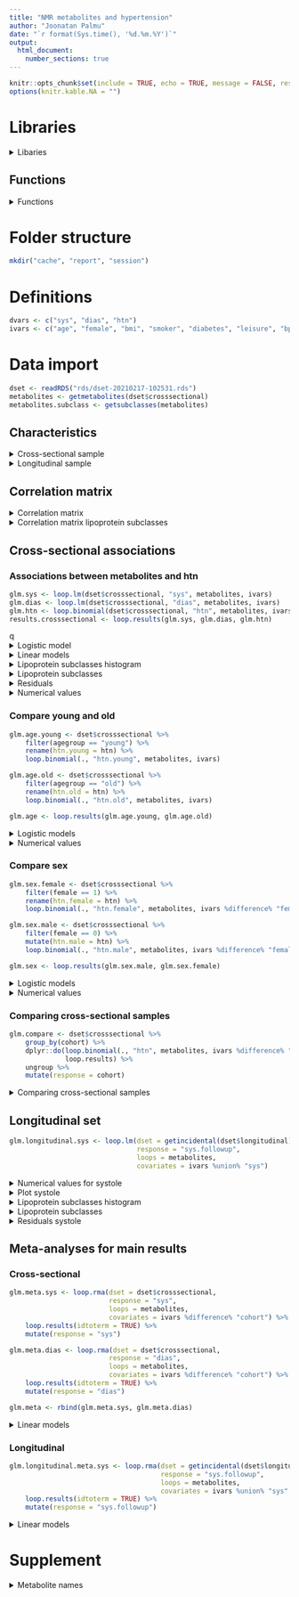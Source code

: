 ```yaml
---
title: "NMR metabolites and hypertension"
author: "Joonatan Palmu"
date: "`r format(Sys.time(), '%d.%m.%Y')`"
output: 
  html_document:
    number_sections: true
---
```


```r
knitr::opts_chunk$set(include = TRUE, echo = TRUE, message = FALSE, results='asis', cache = FALSE, warning=FALSE, error = FALSE)
options(knitr.kable.NA = "")
```

# Libraries

<details><summary>Libaries</summary>

```r
# BASIC
library(magrittr)
library(knitr)
library(kableExtra)
library(tidyr)
library(broom)
# MODELING
library(dplyr)
library(parallel)
library(officer)
library(flextable)
library(lme4)
# PLOT
library(ggplot2)
library(ggrepel)
library(ggeffects)
library(isoband)
library(randomForest)
library(png)
library(RColorBrewer)
library(ggquiver)
library(ggcorrplot)
# OTHER
library(Boruta)
library(pander)
library(caret)
library(pROC)
library(broom.mixed)
library(haven)
library(readxl)
library(openxlsx)
library(ggforestplot)
library(patchwork)
library(ggfortify)
library(cluster)
library(tableone)
library(purrr)
library(nnet)
library(ordinal)
library(egg)
library(gridExtra)
library(sure)
library(stringr)
library(haven)
library(car)
library(xfun)
library(PredictABEL)
library(pROC)
library(stargazer)
library(nricens)
library(metafor)
library(psych)
```

</details>

## Functions

<details><summary>Functions</summary>

```r
sourcefiles <- c("articles-functions.R",
                 "articles-models.R",
                 "articles-plots.R",
                 "articles-tables.R")
```

```r
for (f in sourcefiles) {
    source(f)
}
```

```r
xfun::embed_files(c("rrnmr.Rmd", sourcefiles))
```

</details>

#  Folder structure

```r
mkdir("cache", "report", "session")
```


# Definitions

```r
dvars <- c("sys", "dias", "htn")
ivars <- c("age", "female", "bmi", "smoker", "diabetes", "leisure", "bptreat", "koltreat", "cohort")
```

# Data import

```r
dset <- readRDS("rds/dset-20210217-102531.rds")
metabolites <- getmetabolites(dset$crosssectional)
metabolites.subclass <- getsubclasses(metabolites)
```

## Characteristics

<details><summary>Cross-sectional sample</summary>

Median age is `r median(dset$crosssectional$age)`.

```r
characteristicsTableFull(dset$crosssectional, test = TRUE) %>% mykable
```

</details>

<details><summary>Longitudinal sample</summary>

At baseline

```r
dset$longitudinal %>%
    filter(cohort %in% c("F2007", "T2000")) %>%
    characteristicsTable %>%
    mykable
```

Both

```r
characteristicsTable(dset$longitudinal, "cohort") %>% mykable
```

</details>


## Correlation matrix

<details><summary>Correlation matrix</summary>

```r
lipoproteins_for_correlation_matrix <- tibble(id = metabolites,
                                              desc = bioproperty(id, length = 100),
                                              group = bioproperty(id, "group")) %>%
    filter(group != "Lipoprotein subclasses") %>%
    mutate(group_name = id)

spearman_correlation_matrix <- correlationmatrix(dset$crosssectional,
                                                 lipoproteins_for_correlation_matrix,
                                                 method = "spearman",
                                                 adjust = "fdr")

pheatmap::pheatmap(spearman_correlation_matrix[["r"]],
                   display_numbers = ifelse(spearman_correlation_matrix[["p"]] < 0.05, "", "×"),
                   fontsize = 6,
                   fontsize_row = 6,
                   fontsize_col = 5,
                   fontsize_number = 10,
                   cutree_rows = 6,
                   cutree_cols = 6,
                   labels_row = lipoproteins_for_correlation_matrix$desc,
                   labels_col = lipoproteins_for_correlation_matrix$group,
                   cellwidth = 6,
                   cellheight = 6,
                   angle_col = 45,
                   treeheight_col = 0,
                   silent = TRUE,
                   legend_breaks = c(-1, -0.75, -0.5, -0.25, 0, 0.25, 0.5, 0.75, 1)) %>%
ggsave(file = "cache/crosssectional-correlationmatrix.png",
           plot = .,
           height = 5.6,
           width = 8,
           dpi = 300,
           unit = "in")
```

<img src = "cache/crosssectional-correlationmatrix.png" />

</details>

<details><summary>Correlation matrix lipoprotein subclasses</summary>

```r
lipoproteins_for_correlation_matrix_subclass <- tibble(id = metabolites,
                                                       desc = bioproperty(id, length = 100),
                                                       name = bioproperty(id, property = "abbreviation", length = 100),
                                                       group = bioproperty(id, "group")) %>%
    filter(group == "Lipoprotein subclasses") %>%
    mutate(group_name = id)

spearman_correlation_matrix_subclass <- correlationmatrix(dset$crosssectional,
                                                          lipoproteins_for_correlation_matrix_subclass,
                                                          method = "spearman",
                                                          adjust = "fdr")

pheatmap::pheatmap(spearman_correlation_matrix_subclass[["r"]],
                                     display_numbers = ifelse(spearman_correlation_matrix_subclass[["p"]] < 0.05, "", "×"),
                                     fontsize = 6,
                                     fontsize_row = 6,
                                     fontsize_col = 5,
                                     fontsize_number = 10,
                                     cutree_rows = 4,
                                     cutree_cols = 4,
                                     labels_row = lipoproteins_for_correlation_matrix_subclass$name,
                                     labels_col = lipoproteins_for_correlation_matrix_subclass$desc,
                                     cellwidth = 6,
                                     cellheight = 6,
                                     angle_col = 45,
                                     treeheight_col = 0,
                                     silent = TRUE,
                                     legend_breaks = c(-1, -0.75, -0.5, -0.25, 0, 0.25, 0.5, 0.75, 1)) %>%
                   ggsave(file = "cache/crosssectional-correlationmatrix-subclass.png",
                          plot = .,
                          height = 8.7,
                          width = 8.9,
                          dpi = 300,
                          unit = "in")
```

<img src = "cache/crosssectional-correlationmatrix-subclass.png" />

</details>

## Cross-sectional associations

### Associations between metabolites and htn

```r
glm.sys <- loop.lm(dset$crosssectional, "sys", metabolites, ivars)
glm.dias <- loop.lm(dset$crosssectional, "dias", metabolites, ivars)
glm.htn <- loop.binomial(dset$crosssectional, "htn", metabolites, ivars)
results.crosssectional <- loop.results(glm.sys, glm.dias, glm.htn)
```

q<details><summary>Logistic model</summary>

```r
myforestplot(results.crosssectional,
             xlim = c(0.7, 1.5),
             dims = c(18, 23),
             logodds = TRUE,
             responses = c("htn"),
             file = "cache/glmforest-crosssectional-htn.png")
```

<img src="cache/glmforest-crosssectional-htn.png" />

</details>

<details><summary>Linear models</summary>

```r
myforestplot(results.crosssectional,
             xlim = c(-2, 3),
             dims = c(18, 23),
             responses = c("sys", "dias"),
             file = "cache/glmforest-crosssectional-bp.png")
```

<img src="cache/glmforest-crosssectional-bp.png" />

</details>

<details><summary>Lipoprotein subclasses histogram</summary>

```r
{ dset$crosssectional %>%
      gather(Metabolite, Value, colnames(dset$crosssectional) %>% mygrep(word = "NMR_.*_.*DL_.*")) %>%
      ggplot(aes(x = Value, col = htn)) +
      facet_wrap(~Metabolite, ncol=5) +
      geom_histogram(binwidth = 1) +
      scale_y_continuous(trans='log10') } %>%
    ggsave(file = "cache/crosssectional-subclasses-densityplot.png",
           plot = .,
           height = 16,
           width = 12,
           dpi = 300,
           unit = "in")
```

<img src = "cache/crosssectional-subclasses-densityplot.png" />

</details>

<details><summary>Lipoprotein subclasses</summary>

```r
myforestplot(results.crosssectional,
             xlim = c(-2, 6),
             dims = c(18, 30),
             legend.position = "bottom",
             responses = c("sys", "dias"),
             panelone = c("Very low-density lipoprotein",
                          "Intermediate-density lipoprotein"),
             paneltwo = c("Low-density lipoprotein",
                          "High-density lipoprotein",
                          "General lipoprotein subclasses"),
             preprocess = subclasspreprocess,
             file = "cache/glmforest-crosssectional-liposubclasses-bp.png")
```

<img src = "cache/glmforest-crosssectional-liposubclasses-bp.png" />

```r
myforestplot(results.crosssectional,
             xlim = c(0.7, 1.5),
             dims = c(18, 28),
             logodds = TRUE,
             responses = c("htn"),
             panelone = c("Very low-density lipoprotein",
                          "Intermediate-density lipoprotein"),
             paneltwo = c("Low-density lipoprotein",
                          "High-density lipoprotein",
                          "General lipoprotein subclasses"),
             preprocess = subclasspreprocess,
             file = "cache/glmforest-crosssectional-liposubclasses-htn.png")
```

<img src = "cache/glmforest-crosssectional-liposubclasses-htn.png" />

</details>

<details><summary>Residuals</summary>

```r
ggsave(file="cache/glmforest-crosssectional-residuals-sys.png",
       arrangeGrob(grobs = loop.residuals(glm.sys, ignore = metabolites.subclass), ncol = 6),
       height = 16,
       width = 12,
       dpi = 300,
       unit = "in")
```

<img src="cache/glmforest-crosssectional-residuals-sys.png" />

</details>

<details><summary>Numerical values</summary>

```r
results.crosssectional %>% 
    results.table %>%
    mykable
```

```r
results.crosssectional %>%
    filter(response == "sys") %>%
    filter(qval < 0.05) %>%
    mutate(order = sign(estimate)) %>%
    group_by(-order) %>%
    summarise(estimate_median = median(estimate),
              estimate_mean = mean(estimate),
              estimate_sd = sd(estimate),
              estimate_min = min(estimate),
              estimate_max = max(estimate))
```

</details>

### Compare young and old

```r
glm.age.young <- dset$crosssectional %>%
    filter(agegroup == "young") %>%
    rename(htn.young = htn) %>%
    loop.binomial(., "htn.young", metabolites, ivars)

glm.age.old <- dset$crosssectional %>%
    filter(agegroup == "old") %>%
    rename(htn.old = htn) %>%
    loop.binomial(., "htn.old", metabolites, ivars)

glm.age <- loop.results(glm.age.young, glm.age.old)
```

<details><summary>Logistic models</summary>

```r
myforestplot(glm.age,
             xlim = c(0.7, 1.5),
             dims = c(18, 23),
             logodds = TRUE,
             scale = agescale,
             responses = c("htn.old", "htn.young"),
             file = "cache/glmforest-crosssectional-age.png")
```

<img src = "cache/glmforest-crosssectional-age.png" />

</details>

<details><summary>Numerical values</summary>

```r
glm.age %>% 
    results.table %>%
    mykable
```

</details>

### Compare sex

```r
glm.sex.female <- dset$crosssectional %>%
    filter(female == 1) %>%
    rename(htn.female = htn) %>%
    loop.binomial(., "htn.female", metabolites, ivars %difference% "female")

glm.sex.male <- dset$crosssectional %>%
    filter(female == 0) %>%
    mutate(htn.male = htn) %>%
    loop.binomial(., "htn.male", metabolites, ivars %difference% "female")

glm.sex <- loop.results(glm.sex.male, glm.sex.female)
```

<details><summary>Logistic models</summary>

```r
myforestplot(glm.sex,
             xlim = c(0.7, 1.5),
             dims = c(18, 23),
             logodds = TRUE,
             scale = sexscale,
             responses = c("htn.female", "htn.male"),
             file = "cache/glmforest-crosssectional-sex.png")
```

<img src = "cache/glmforest-crosssectional-sex.png" />

</details>

<details><summary>Numerical values</summary>

Numerical values

```r
glm.sex %>% 
    results.table %>%
    mykable
```

</details>

### Comparing cross-sectional samples

```r
glm.compare <- dset$crosssectional %>%
    group_by(cohort) %>% 
    dplyr::do(loop.binomial(., "htn", metabolites, ivars %difference% "cohort") %>%
              loop.results) %>%
    ungroup %>%
    mutate(response = cohort)
```

<details><summary>Comparing cross-sectional samples</summary>

```r
myforestplot(glm.compare,
             xlim = c(0.4, 2.5),
             dims = c(18, 23),
             logodds = TRUE,
             responses = c("1997", "2002", "2007", "2012", "T2000"),
             file = "cache/glmforest-crosssectional-cohort.png",
             scale = cohortscale)
```

<img src = "cache/glmforest-crosssectional-cohort.png" />

</details>

## Longitudinal set

```r
glm.longitudinal.sys <- loop.lm(dset = getincidental(dset$longitudinal),
                                response = "sys.followup",
                                loops = metabolites,
                                covariates = ivars %union% "sys")
```

<details><summary>Numerical values for systole</summary>

```r
( results.longitudinal <- loop.results(glm.longitudinal.sys) ) %>%
    results.table %>%
    mykable    
```

</details>

<details><summary>Plot systole</summary>

```r
myforestplot(results.longitudinal,
             responses = "sys.followup",
             logodds = FALSE,
             xlim = c(-2, 3),
             dims = c(18, 23),
             file = "cache/glmforest-longitudinal-sys.png")
```

<img src = "cache/glmforest-longitudinal-sys.png" />

</details>

<details><summary>Lipoprotein subclasses histogram</summary>

```r
{ getincidental(dset$longitudinal) %>%
    gather(Metabolite, Value, colnames(dset$longitudinal) %>% mygrep(word = "NMR_.*_.*DL_.*")) %>%
      ggplot(aes(x = Value, col = htn)) +
      facet_wrap(~Metabolite, ncol=5) +
      geom_histogram(binwidth = 1) +
      scale_y_continuous(trans='log10') } %>%
    ggsave(file = "cache/longitudinal-subclasses-densityplot.png",
       plot = .,
       height = 16,
       width = 12,
       dpi = 300,
       unit = "in")
```

<img src = "cache/longitudinal-subclasses-densityplot.png" />

</details>

<details><summary>Lipoprotein subclasses</summary>

```r
myforestplot(results.longitudinal,
             xlim = c(-2, 2),
             dims = c(18, 28),
             responses = "sys.followup",
             panelone = c("Very low-density lipoprotein",
                          "Intermediate-density lipoprotein"),
             paneltwo = c("Low-density lipoprotein",
                          "High-density lipoprotein",
                          "General lipoprotein subclasses"),
             preprocess = subclasspreprocess,
             file = "cache/glmforest-longitudinal-liposubclasses-bp.png")
```

<img src = "cache/glmforest-longitudinal-liposubclasses-bp.png" />

</details>

<details><summary>Residuals systole</summary>

```r
ggsave(file = "cache/residuals-longitudinal-sys.png",
       plot = grid.arrange(grobs = loop.residuals(glm.longitudinal.sys, ignore = metabolites.subclass),
                           ncol = 6),
       height = 16,
       width = 12,
       dpi = 300,
       unit = "in")
```

<img src = "cache/residuals-longitudinal-sys.png" />

```r
ggsave(file = "cache/qq-longitudinal-sys.png",
       plot = grid.arrange(grobs = loop.qq(glm.longitudinal.sys, ignore = metabolites.subclass),
                           ncol = 6),
       height = 16,
       width = 12,
       dpi = 300,
       unit = "in")
```

<img src = "cache/qq-longitudinal-sys.png" />

</details>

## Meta-analyses for main results

### Cross-sectional


```r
glm.meta.sys <- loop.rma(dset = dset$crosssectional,
                         response = "sys",
                         loops = metabolites,
                         covariates = ivars %difference% "cohort") %>%
    loop.results(idtoterm = TRUE) %>%
    mutate(response = "sys")

glm.meta.dias <- loop.rma(dset = dset$crosssectional,
                         response = "dias",
                         loops = metabolites,
                         covariates = ivars %difference% "cohort") %>%
    loop.results(idtoterm = TRUE) %>%
    mutate(response = "dias")

glm.meta <- rbind(glm.meta.sys, glm.meta.dias)
```

<details><summary>Linear models</summary>

```r
myforestplot(glm.meta,
             xlim = c(-2, 3),
             dims = c(18, 23),
             responses = c("sys", "dias"),
             file = "cache/glmforest-crosssectional-bp-meta.png")
```

<img src="cache/glmforest-crosssectional-bp-meta.png" />

</details>


### Longitudinal

```r
glm.longitudinal.meta.sys <- loop.rma(dset = getincidental(dset$longitudinal),
                                      response = "sys.followup",
                                      loops = metabolites,
                                      covariates = ivars %union% "sys" %difference% "cohort") %>%
    loop.results(idtoterm = TRUE) %>%
    mutate(response = "sys.followup")
```

<details><summary>Linear models</summary>

```r
myforestplot(glm.longitudinal.meta.sys,
             xlim = c(-2, 3),
             dims = c(18, 23),
             responses = "sys.followup",
             file = "cache/glmforest-longitudinal-sys-meta.png")
```

<img src="cache/glmforest-longitudinal-sys-meta.png" />

</details>


# Supplement

<details><summary>Metabolite names</summary>

```r
table.metabolites <- lapply(c2l(metabolites), function(x)
    data_frame(abbreviation = bioproperty(x),
               description = bioproperty(x, "description"),
               group = bioproperty(x, "group"),
               N = sum(!is.na(dset$crosssectional[[x]])),
               mean = attr(dset$crosssectional[[x]], "scaled:center"),
               sd = attr(dset$crosssectional[[x]], "scaled:scale"),
               unit = bioproperty(x, "unit"))) %>%
    purrr::map_df(., ~as.data.frame(.x)) %>%
    mutate_at(vars(mean, sd), round, 3) %>%
    arrange(abbreviation) 
```

```r
table.metabolites %>%
    filter(group != "Lipoprotein subclasses") %>%
    mykable
```

</details>
